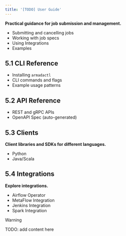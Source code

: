 ```yaml
---
title: '[TODO] User Guide'
---
```


**Practical guidance for job submission and management.**

- Submitting and cancelling jobs
- Working with job specs
- Using Integrations
- Examples

## 5.1 CLI Reference

- Installing `armadactl`
- CLI commands and flags
- Example usage patterns

## 5.2 API Reference

- REST and gRPC APIs
- OpenAPI Spec (auto-generated)

## 5.3 Clients

**Client libraries and SDKs for different languages.**

- Python
- Java/Scala

## 5.4 Integrations

**Explore integrations.**

- Airflow Operator
- MetaFlow Integration
- Jenkins Integration
- Spark Integration

> [!WARNING]
> TODO: add content here
